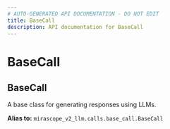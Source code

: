 ```yaml
---
# AUTO-GENERATED API DOCUMENTATION - DO NOT EDIT
title: BaseCall
description: API documentation for BaseCall
---
```


# BaseCall

## <ApiType type="Alias" path="calls/async_call/BaseCall" symbolName="BaseCall" /> BaseCall

A base class for generating responses using LLMs.


**Alias to:** `mirascope_v2_llm.calls.base_call.BaseCall`
